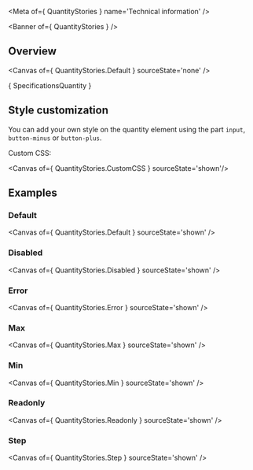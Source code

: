 
<Meta of={ QuantityStories } name='Technical information' />

<Banner of={ QuantityStories } />

## Overview

<Canvas of={ QuantityStories.Default } sourceState='none' />

<Markdown>{ SpecificationsQuantity }</Markdown>

## Style customization

You can add your own style on the quantity element using the part `input`, `button-minus` or `button-plus`.

Custom CSS:

<Canvas of={ QuantityStories.CustomCSS } sourceState='shown'/>

## Examples

### Default

<Canvas of={ QuantityStories.Default } sourceState='shown' />

### Disabled
<Canvas of={ QuantityStories.Disabled } sourceState='shown' />

### Error
<Canvas of={ QuantityStories.Error } sourceState='shown' />

### Max
<Canvas of={ QuantityStories.Max } sourceState='shown' />

### Min
<Canvas of={ QuantityStories.Min } sourceState='shown' />

### Readonly
<Canvas of={ QuantityStories.Readonly } sourceState='shown' />

### Step
<Canvas of={ QuantityStories.Step } sourceState='shown' />

